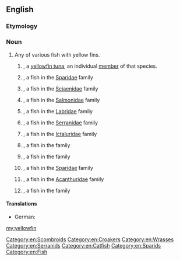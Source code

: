==English==
{{rfi|en}}
{{wikipedia}}
{{wikispecies}}

===Etymology===
{{compound|yellow|fin|lang=en}}

===Noun===
{{en-noun|yellowfin|yellowfins}}

# Any of various fish with yellow fins.
## {{context|countable|lang=en}} {{taxlink|Thunnus albacares|species|noshow=1}}, a [[yellowfin tuna]], an individual [[member]] of that species.
## {{vern|yellowfin bream|pedia=1}}, a fish in the [[Sparidae]] family
## {{vern|yellowfin croaker|pedia=1}}, a fish in the [[Sciaenidae]] family
## {{vern|yellowfin cutthroat trout|pedia=1}}, a fish in the [[Salmonidae]] family
## {{vern|yellow fin fairy wrasse|pedia=1}}, a fish in the [[Labridae]] family
## {{vern|yellowfin grouper|pedia=1}}, a fish in the [[Serranidae]] family
## {{vern|yellowfin madtom|pedia=1}}, a fish in the [[Ictaluridae]] family
## {{vern|yellow-fin perchlet|pedia=1}}, a fish in the ''{{taxlink|Ambassidae|family|noshow=1}}'' family
## {{vern|yellowfin pike|pedia=1}}, a fish in the ''{{taxlink|Dinolestidae|family|noshow=1}}'' family
## {{vern|yellowfin seabream|pedia=1}}, a fish in the [[Sparidae]] family
## {{vern|yellowfin surgeon|pedia=1}}, a fish in the [[Acanthuridae]] family
## {{vern|yellowfin whiting|pedia=1}}, a fish in the ''{{taxlink|Sillaginidae|family|noshow=1}}'' family

====Translations====
{{trans-top|any fish with a yellow fin}}
{{trans-mid}}
{{trans-bottom}}
{{trans-top|A yellowfin tuna, an individual member of that species}}
* German: {{t-check|de|Gelbflossenthunfisch|m}}
{{trans-mid}}
{{trans-bottom}}

[[Category:en:Scombroids]]
[[Category:en:Croakers]]
[[Category:en:Wrasses]]
[[Category:en:Serranids]]
[[Category:en:Catfish]]
[[Category:en:Sparids]]
[[Category:en:Fish]]

[[my:yellowfin]]